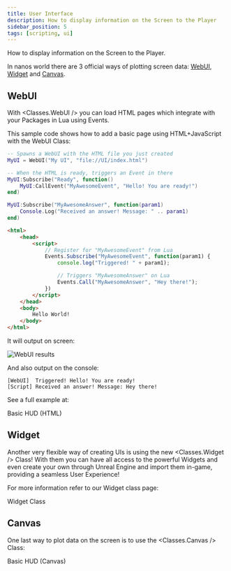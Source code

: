 ```yaml
---
title: User Interface
description: How to display information on the Screen to the Player
sidebar_position: 5
tags: [scripting, ui]
---
```




How to display information on the Screen to the Player.

In nanos world there are 3 official ways of plotting screen data: [WebUI](#webui), [Widget](#widget) and [Canvas](#canvas).


## WebUI

With <Classes.WebUI /> you can load HTML pages which integrate with your Packages in Lua using Events.

This sample code shows how to add a basic page using HTML+JavaScript with the WebUI Class:

```lua title="my-package/Client/Index.lua" showLineNumbers
-- Spawns a WebUI with the HTML file you just created
MyUI = WebUI("My UI", "file://UI/index.html")

-- When the HTML is ready, triggers an Event in there
MyUI:Subscribe("Ready", function()
    MyUI:CallEvent("MyAwesomeEvent", "Hello! You are ready!")
end)

MyUI:Subscribe("MyAwesomeAnswer", function(param1)
    Console.Log("Received an answer! Message: " .. param1)
end)
```

```html title="my-package/Client/UI/index.html"
<html>
    <head>
        <script>
			// Register for "MyAwesomeEvent" from Lua
			Events.Subscribe("MyAwesomeEvent", function(param1) {
				console.log("Triggered! " + param1);

				// Triggers "MyAwesomeAnswer" on Lua
				Events.Call("MyAwesomeAnswer", "Hey there!");
			})
		</script>
    </head>
    <body>
        Hello World!
    </body>
</html>
```

It will output on screen:

![WebUI results](/img/docs/user-interface.webp)

And also output on the console:

```text
[WebUI]  Triggered! Hello! You are ready!
[Script] Received an answer! Message: Hey there!
```

See a full example at:

<ReferenceLink href="getting-started/tutorials-and-examples/basic-hud-html">Basic HUD (HTML)</ReferenceLink>


## Widget

Another very flexible way of creating UIs is using the new <Classes.Widget /> Class! With them you can have all access to the powerful Widgets and even create your own through Unreal Engine and import them in-game, providing a seamless User Experience!

For more information refer to our Widget class page:

<ReferenceLink href="scripting-reference/classes/widget">Widget Class</ReferenceLink>


## Canvas

One last way to plot data on the screen is to use the <Classes.Canvas /> Class:

<ReferenceLink href="getting-started/tutorials-and-examples/basic-hud-canvas">Basic HUD (Canvas)</ReferenceLink>